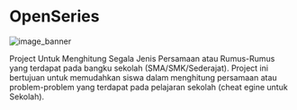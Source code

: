# OpenSeries

![image_banner](https://github.com/bellshade/OpenSeries/raw/main/.github/openSeries.png)

Project Untuk Menghitung Segala Jenis Persamaan atau Rumus-Rumus yang terdapat pada bangku sekolah (SMA/SMK/Sederajat). Project ini bertujuan untuk memudahkan siswa dalam menghitung persamaan atau problem-problem yang terdapat pada pelajaran sekolah (cheat egine untuk Sekolah).
